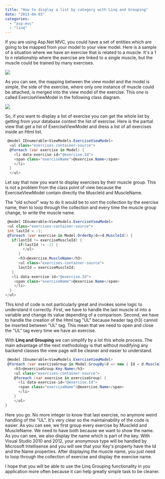 ```yaml
---
title: "How to display a list by category with Linq and Grouping"
date: "2013-04-03"
categories: 
  - "asp-mvc"
  - "linq"
---
```


If you are using Asp.Net MVC, you could have a set of entities which are going to be mapped from your model to your view model. Here is a sample of a situation where we have an exercise that is related to a muscle. It's a 1 to n relationship where the exercise are linked to a single muscle, but the muscle could be trained by many exercises.

![](images/MuscleAndExercise-400x250.png)

As you can see, the mapping between the view model and the model is simple, the side of the exercise, where only one instance of muscle could be attached, is merged into the view model of the exercise. This one is called ExerciseViewModel in the following class diagram.

![](images/ExerciseViewModel.png)

So, if you want to display a list of exercise you can get the whole list by getting from your database context the list of exercise. Here is the partial view that get a list of ExerciseViewModel and dress a list of all exercises inside an Html list.


```csharp
 @model IEnumerable<ViewModels.ExerciseViewModel>
  <ul class="exercises-container-source"> 
  @foreach (var exercise in Model) { 
    <li data-exercise-id="@exercise.Id"> 
    <span class="exerciseName">@exercise.Name</span> 
    </li> 
  } 
  </ul> 
```

Let say that now you want to display exercises by their muscle group. This is not a problem from the class point of view because the ExerciseViewModel contain directly the MuscleId and MuscleName.

The "old school" way to do it would be to sort the collection by the exercise name, then to loop through the collection and every time the muscle group change, to write the muscle name.


```csharp
 @model IEnumerable<ViewModels.ExerciseViewModel> 
 <ul class="exercises-container-source"> 
 int lastId = -1; 
 @foreach (var exercise in Model.OrderBy(d=>d.MuscleId)) {
   if(lastId != exerciseMuscleId) { 
      if(lastId != -1) { 
        </ul> 
      } 
      <h3>@exercise.MuscleName</h3> 
      <ul class="exercises-container-source"> 
      lastId = exerciseMuscleId; 
   } 
   <li data-exercise-id="@exercise.Id"> 
    <span class="exerciseName">@exercise.Name</span> 
    </li> 
  } 
</ul> 
```

This kind of code is not particularly great and invokes some logic to understand it correctly. First, we have to handle the last muscle id into a variable and change its value depending of a comparison. Second, we have to handle the creation of the Html tag "UL" because header tag (h3) cannot be inserted between "UL" tag. This mean that we need to open and close the "UL" tag every time we have an exercise.

With **Linq and Grouping** we can simplify by a lot this whole process. The main advantage of the next methodology is that without modifying any backend classes the view page will be cleaner and easier to understand.


```csharp
 @model IEnumerable<ViewModels.ExerciseViewModel> 
 @foreach (var exerciseGroup in Model.GroupBy(d => new { Id = d.MuscleId, Name = d.MuscleName })) {
    <h3>@exerciseGroup.Key.Name</h3> 
    <ul class="exercises-container-source"> 
    @foreach (var exercise in exerciseGroup) { 
      <li data-exercise-id="@exercise.Id">
      <span class="exerciseName">@exercise.Name</span>
      </li> 
    } 
    </ul> 
} 
```

Here you go. No more integer to know that last exercise, no anymore weird handling of the "UL". It's very clear so the maintainability of the code is easier. As you can see, we first group every exercise by MuscleId and MuscleName. We need to have both because we want to show the name. As you can see, we also display the name which is part of the key. With Visual Studio 2010 and 2012, your anonymous type will be handled by Microsoft Intellisense and you will see that your Key's property have the Id and the Name properties. After displaying the muscle name, you just need to loop through the collection of exercise and display the exercise name.

I hope that you will be able to use the Linq Grouping functionality in you application more often because it can help greatly simple task to be cleaner.
